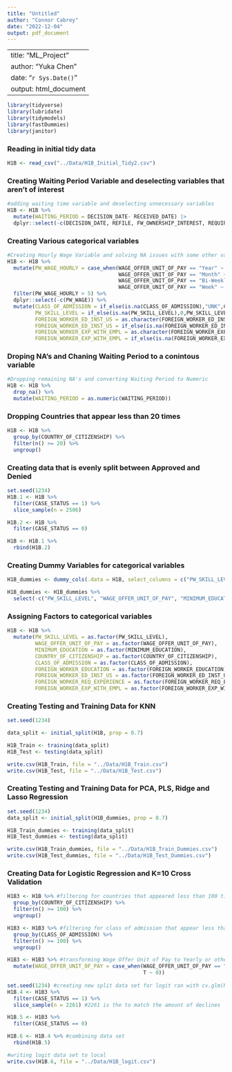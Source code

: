 ---
title: "Untitled"
author: "Connor Cabrey"
date: "2022-12-04"
output: pdf_document
---
---
title: "ML_Project"
author: "Yuka Chen"
date: "`r Sys.Date()`"
output: html_document
---

```{r message=FALSE, warning=FALSE, include=FALSE}
library(tidyverse)
library(lubridate)
library(tidymodels)
library(fastDummies)
library(janitor)
```


### Reading in initial tidy data

```{r}
H1B <- read_csv("../Data/H1B_Initial_Tidy2.csv")
```

### Creating Waiting Period Variable and deselecting variables that aren't of interest

```{r}
#adding waiting time variable and deselecting unnecessary variables
H1B <- H1B %>% 
  mutate(WAITING_PERIOD = DECISION_DATE- RECEIVED_DATE) |> 
  dplyr::select(-c(DECISION_DATE, REFILE, FW_OWNERSHIP_INTEREST, REQUIRED_TRAINING, RECEIVED_DATE, FOREIGN_WORKER_LIVE_ON_PREM, PW_SOC_TITLE, JOB_TITLE, EMPLOYER_NAME, EMPLOYER_CITY, EMPLOYER_STATE_PROVINCE, FOREIGN_WORKER_LIVE_IN_DOM_SER, wAGE_OFFER_AVG, WORKSITE_CITY, WORKSITE_STATE, JOB_TITLE, ACCEPT_FOREIGN_EDUCATION, FOREIGN_WORKER_BIRTH_COUNTRY, FOREIGN_WORKER_EMPL_PAY_FOR_ED,  FOREIGN_WORKER_INFO_MAJOR, APP_FOR_COLLEGE_U_TEACHER, FOREIGN_WORKER_YRS_ED_COMP, FOREIGN_WORKER_ED_INST_COUNTRY, FOREIGN_WORKER_ALT_ED_EXP, FOREIGN_WORKER_ALT_OCC_EXP, OFFERED_TO_APPL_FOREIGN_WORKER))
```

### Creating Various categorical variables

```{r}
#Creating Hourly Wage Variable and solving NA issues with some other variables
H1B <- H1B %>% 
  mutate(PW_WAGE_HOURLY = case_when(WAGE_OFFER_UNIT_OF_PAY == "Year" ~ PW_WAGE/2080,
                                    WAGE_OFFER_UNIT_OF_PAY == "Month" ~ PW_WAGE/160,
                                    WAGE_OFFER_UNIT_OF_PAY == "Bi-Weekly" ~ PW_WAGE/80,
                                    WAGE_OFFER_UNIT_OF_PAY == "Week" ~ PW_WAGE/40)) %>% 
  filter(PW_WAGE_HOURLY > 5) %>% 
  dplyr::select(-c(PW_WAGE)) %>% 
  mutate(CLASS_OF_ADMISSION = if_else(is.na(CLASS_OF_ADMISSION),"UNK",CLASS_OF_ADMISSION),
         PW_SKILL_LEVEL = if_else(is.na(PW_SKILL_LEVEL),0,PW_SKILL_LEVEL),
         FOREIGN_WORKER_ED_INST_US = as.character(FOREIGN_WORKER_ED_INST_US),
         FOREIGN_WORKER_ED_INST_US = if_else(is.na(FOREIGN_WORKER_ED_INST_US), "UNK", FOREIGN_WORKER_ED_INST_US),
         FOREIGN_WORKER_EXP_WITH_EMPL = as.character(FOREIGN_WORKER_EXP_WITH_EMPL),
         FOREIGN_WORKER_EXP_WITH_EMPL = if_else(is.na(FOREIGN_WORKER_EXP_WITH_EMPL), "UNK", FOREIGN_WORKER_EXP_WITH_EMPL))
```

### Droping NA's and Chaning Waiting Period to a conintous variable

```{r}
#Dropping remaining NA's and converting Waiting Period to Numeric
H1B <- H1B %>% 
  drop_na() %>% 
  mutate(WAITING_PERIOD = as.numeric(WAITING_PERIOD))

```

### Dropping Countries that appear less than 20 times

```{r}
H1B <- H1B %>%
  group_by(COUNTRY_OF_CITIZENSHIP) %>%
  filter(n() >= 20) %>% 
  ungroup()
```

### Creating data that is evenly split between Approved and Denied

```{r}
set.seed(1234)
H1B.1 <- H1B %>%
  filter(CASE_STATUS == 1) %>% 
  slice_sample(n = 2506) 

H1B.2 <- H1B %>% 
  filter(CASE_STATUS == 0)

H1B <- H1B.1 %>% 
  rbind(H1B.2)

```

### Creating Dummy Variables for categorical variables

```{r}
H1B_dummies <- dummy_cols(.data = H1B, select_columns = c("PW_SKILL_LEVEL", "WAGE_OFFER_UNIT_OF_PAY", "MINIMUM_EDUCATION", "COUNTRY_OF_CITIZENSHIP", "CLASS_OF_ADMISSION", "FOREIGN_WORKER_EDUCATION", "FOREIGN_WORKER_ED_INST_US", "FOREIGN_WORKER_REQ_EXPERIENCE", "FOREIGN_WORKER_EXP_WITH_EMPL"))

H1B_dummies <- H1B_dummies %>%
  select(-c("PW_SKILL_LEVEL", "WAGE_OFFER_UNIT_OF_PAY", "MINIMUM_EDUCATION", "COUNTRY_OF_CITIZENSHIP", "CLASS_OF_ADMISSION", "FOREIGN_WORKER_EDUCATION", "FOREIGN_WORKER_ED_INST_US", "FOREIGN_WORKER_REQ_EXPERIENCE", "FOREIGN_WORKER_EXP_WITH_EMPL"))

```

### Assigning Factors to categorical variables

```{r}
H1B <- H1B %>% 
  mutate(PW_SKILL_LEVEL = as.factor(PW_SKILL_LEVEL),
         WAGE_OFFER_UNIT_OF_PAY = as.factor(WAGE_OFFER_UNIT_OF_PAY),
         MINIMUM_EDUCATION = as.factor(MINIMUM_EDUCATION),
         COUNTRY_OF_CITIZENSHIP = as.factor(COUNTRY_OF_CITIZENSHIP),
         CLASS_OF_ADMISSION = as.factor(CLASS_OF_ADMISSION),
         FOREIGN_WORKER_EDUCATION = as.factor(FOREIGN_WORKER_EDUCATION),
         FOREIGN_WORKER_ED_INST_US = as.factor(FOREIGN_WORKER_ED_INST_US),
         FOREIGN_WORKER_REQ_EXPERIENCE = as.factor(FOREIGN_WORKER_REQ_EXPERIENCE),
         FOREIGN_WORKER_EXP_WITH_EMPL = as.factor(FOREIGN_WORKER_EXP_WITH_EMPL)) 
```


### Creating Testing and Training Data for KNN

```{r}
set.seed(1234)

data_split <- initial_split(H1B, prop = 0.7)

H1B_Train <- training(data_split)
H1B_Test <- testing(data_split)

write.csv(H1B_Train, file = "../Data/H1B_Train.csv")
write.csv(H1B_Test, file = "../Data/H1B_Test.csv")
```

### Creating Testing and Training Data for PCA, PLS, Ridge and Lasso Regression

```{r}
set.seed(1234)
data_split <- initial_split(H1B_dummies, prop = 0.7)

H1B_Train_dummies <- training(data_split)
H1B_Test_dummies <- testing(data_split)

write.csv(H1B_Train_dummies, file = "../Data/H1B_Train_Dummies.csv")
write.csv(H1B_Test_dummies, file = "../Data/H1B_Test_Dummies.csv")
```

### Creating Data for Logistic Regression and K=10 Cross Validation

```{r}
H1B3 <- H1B %>% #filtering for countries that appeared less than 100 times
  group_by(COUNTRY_OF_CITIZENSHIP) %>%
  filter(n() >= 100) %>%
  ungroup() 

H1B3 <- H1B3 %>% #filtering for class of admission that appear less than 100 times
  group_by(CLASS_OF_ADMISSION) %>%
  filter(n() >= 100) %>%
  ungroup()

H1B3 <- H1B3 %>% #transforming Wage Offer Unit of Pay to Yearly or other
  mutate(WAGE_OFFER_UNIT_OF_PAY = case_when(WAGE_OFFER_UNIT_OF_PAY == "Year" ~ 1,
                                            T ~ 0))
  
set.seed(1234) #creating new split data set for logit ran with cv.glm(K=10)
H1B.4 <- H1B3 %>%
  filter(CASE_STATUS == 1) %>% 
  slice_sample(n = 2261) #2261 is the to match the amount of declines

H1B.5 <- H1B3 %>% 
  filter(CASE_STATUS == 0)

H1B.6 <- H1B.4 %>% #combining data set
  rbind(H1B.5)

#writing logit data set to local
write.csv(H1B.6, file = "../Data/H1B_logit.csv")
```

